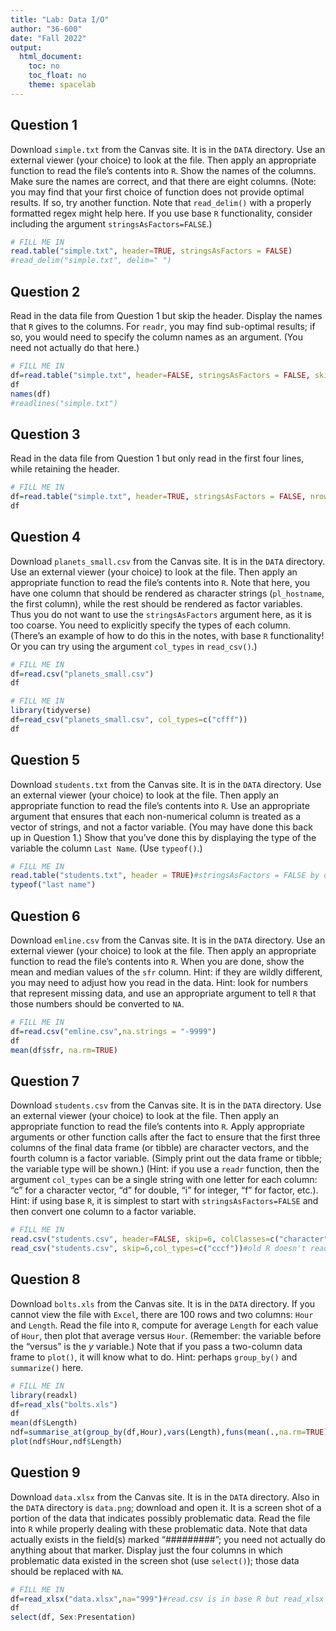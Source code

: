 ```yaml
---
title: "Lab: Data I/O"
author: "36-600"
date: "Fall 2022"
output:
  html_document:
    toc: no
    toc_float: no
    theme: spacelab
---
```


## Question 1

Download `simple.txt` from the Canvas site. It is in the `DATA` directory. Use an external viewer (your choice) to look at the file. Then apply an appropriate function to read the file's contents into `R`. Show the names of the columns. Make sure the names are correct, and that there are eight columns. (Note: you may find that your first choice of function does not provide optimal results. If so, try another function. Note that `read_delim()` with a properly formatted regex might help here. If you use base `R` functionality, consider including the argument `stringsAsFactors=FALSE`.)
```r
# FILL ME IN
read.table("simple.txt", header=TRUE, stringsAsFactors = FALSE)
#read_delim("simple.txt", delim=" ")
```

## Question 2

Read in the data file from Question 1 but skip the header. Display the names that `R` gives to the columns. For `readr`, you may find sub-optimal results; if so, you would need to specify the column names as an argument. (You need not actually do that here.)
```r
# FILL ME IN
df=read.table("simple.txt", header=FALSE, stringsAsFactors = FALSE, skip=1)
df
names(df)
#readlines("simple.txt")
```

## Question 3

Read in the data file from Question 1 but only read in the first four lines, while retaining the header.
```r
# FILL ME IN
df=read.table("simple.txt", header=TRUE, stringsAsFactors = FALSE, nrows=4)
df
```

## Question 4

Download `planets_small.csv` from the Canvas site. It is in the `DATA` directory. Use an external viewer (your choice) to look at the file. Then apply an appropriate function to read the file's contents into `R`. Note that here, you have one column that should be rendered as character strings (`pl_hostname`, the first column), while the rest should be rendered as factor variables. Thus you do not want to use the `stringsAsFactors` argument here, as it is too coarse. You need to explicitly specify the types of each column. (There's an example of how to do this in the notes, with base `R` functionality! Or you can try using the argument `col_types` in `read_csv()`.)
```r
# FILL ME IN
df=read.csv("planets_small.csv")
df
```
```r
# FILL ME IN
library(tidyverse)
df=read_csv("planets_small.csv", col_types=c("cfff"))
df
```
## Question 5

Download `students.txt` from the Canvas site. It is in the `DATA` directory. Use an external viewer (your choice) to look at the file. Then apply an appropriate function to read the file's contents into `R`. Use an appropriate argument that ensures that each non-numerical column is treated as a vector of strings, and not a factor variable. (You may have done this back up in Question 1.) Show that you've done this by displaying the type of the variable the column `Last Name`. (Use `typeof()`.)
```r
# FILL ME IN
read.table("students.txt", header = TRUE)#stringsAsFactors = FALSE by default
typeof("last name")

```

## Question 6

Download `emline.csv` from the Canvas site. It is in the `DATA` directory. Use an external viewer (your choice) to look at the file. Then apply an appropriate function to read the file's contents into `R`. When you are done, show the mean and median values of the `sfr` column. Hint: if they are wildly different, you may need to adjust how you read in the data. Hint: look for numbers that represent missing data, and use an appropriate argument to tell `R` that those numbers should be converted to `NA`.
```r
# FILL ME IN
df=read.csv("emline.csv",na.strings = "-9999")
df
mean(df$sfr, na.rm=TRUE)
```

## Question 7

Download `students.csv` from the Canvas site. It is in the `DATA` directory. Use an external viewer (your choice) to look at the file. Then apply an appropriate function to read the file's contents into `R`. Apply appropriate arguments or other function calls after the fact to ensure that the first three columns of the final data frame (or tibble) are character vectors, and the fourth column is a factor variable. (Simply print out the data frame or tibble; the variable type will be shown.) (Hint: if you use a `readr` function, then the argument `col_types` can be a single string with one letter for each column: "c" for a character vector, "d" for double, "i" for integer, "f" for factor, etc.). Hint: if using base `R`, it is simplest to start with `stringsAsFactors=FALSE` and then convert one column to a factor variable.
```r
# FILL ME IN
read.csv("students.csv", header=FALSE, skip=6, colClasses=c("character", "character", "character", "factor"))
read_csv("students.csv", skip=6,col_types=c("cccf"))#old R doesn't read header=FALSE
```

## Question 8

Download `bolts.xls` from the Canvas site. It is in the `DATA` directory. If you cannot view the file with `Excel`, there are 100 rows and two columns: `Hour` and `Length`. Read the file into `R`, compute for average `Length` for each value of `Hour`, then plot that average versus `Hour`. (Remember: the variable before the "versus" is the $y$ variable.) Note that if you pass a two-column data frame to `plot()`, it will know what to do. Hint: perhaps `group_by()` and `summarize()` here.
```r
# FILL ME IN
library(readxl)
df=read_xls("bolts.xls")
df
mean(df$Length)
ndf=summarise_at(group_by(df,Hour),vars(Length),funs(mean(.,na.rm=TRUE)))
plot(ndf$Hour,ndf$Length)
```

## Question 9

Download `data.xlsx` from the Canvas site. It is in the `DATA` directory. Also in the `DATA` directory is `data.png`; download and open it. It is a screen shot of a portion of the data that indicates possibly problematic data. Read the file into `R` while properly dealing with these problematic data. Note that data actually exists in the field(s) marked "#########"; you need not actually do anything about that marker. Display just the four columns in which problematic data existed in the screen shot (use `select()`); those data should be replaced with `NA`.
```r
# FILL ME IN
df=read_xlsx("data.xlsx",na="999")#read.csv is in base R but read_xlsx is in dplyr so na.strings won't work here.
df
select(df, Sex:Presentation)
```

